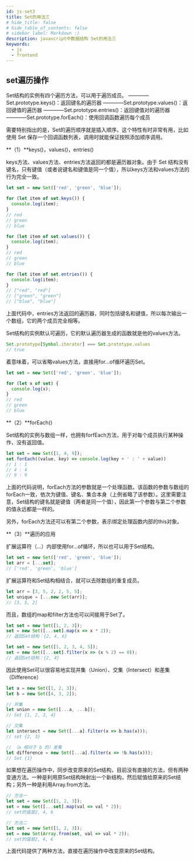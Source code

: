 ```yaml
---
id: js-set3
title: Set的用法三
# hide_title: false
# hide_table_of_contents: false
# sidebar_label: Markdown :)
description: javascript中数据结构 Set的用法三
keywords:
  - js
  - frontend
---
```


## set遍历操作
Set结构的实例有四个遍历方法，可以用于遍历成员。
————Set.prototype.keys()：返回键名的遍历器
————Set.prototype.values()：返回键值的遍历器
————Set.prototype.entries()：返回键值对的遍历器
————Set.prototype.forEach()：使用回调函数遍历每个成员

需要特别指出的是，Set的遍历顺序就是插入顺序。这个特性有时非常有用，比如使用 Set 保存一个回调函数列表，调用时就能保证按照添加顺序调用。

**（1）**keys()，values()，entries()

keys方法、values方法、entries方法返回的都是遍历器对象。由于 Set 结构没有键名，只有键值（或者说键名和键值是同一个值），所以keys方法和values方法的行为完全一致。

```javascript
let set = new Set(['red', 'green', 'blue']);

for (let item of set.keys()) {
  console.log(item);
}
// red
// green
// blue

for (let item of set.values()) {
  console.log(item);
}
// red
// green
// blue

for (let item of set.entries()) {
  console.log(item);
}
// ["red", "red"]
// ["green", "green"]
// ["blue", "blue"]
```

上面代码中，entries方法返回的遍历器，同时包括键名和键值，所以每次输出一个数组，它的两个成员完全相等。

Set结构的实例默认可遍历，它的默认遍历器生成的函数就是他的values方法。

```javascript
Set.prototype[Symbol.iterator] === Set.prototype.values
// true
```

着意味着，可以省略values方法，直接用for...of循环遍历Set。

```javascript
let set = new Set(['red', 'green', 'blue']);

for (let x of set) {
  console.log(x);
}
// red
// green
// blue
```

**（2）**forEach()

Set结构的实例与数组一样，也拥有forfEach方法，用于对每个成员执行某种操作，没有返回值。

```javascript
let set = new Set([1, 4, 9]);
set.forEach((value, key) => console.log(key + ' : ' + value))
// 1 : 1
// 4 : 4
// 9 : 9
```

上面的代码说明，forEach方法的参数就是一个处理函数。该函数的参数与数组的forEach一致，依次为键值、键名、集合本身（上例省略了该参数）。这里需要注意，Set结构的键名就是键值（两者是同一个值），因此第一个参数与第二个参数的值永远都是一样的。

另外，forEach方法还可以有第二个参数，表示绑定处理函数内部的this对象。

**（3）**遍历的应用

扩展运算符（...）内部使用for...of循环，所以也可以用于Set结构。

```javascript
let set = new Set(['red', 'green', 'blue']);
let arr = [...set];
// ['red', 'green', 'blue']
```

扩展运算符和Set结构相结合，就可以去除数组的重复成员。

```javascript
let arr = [3, 5, 2, 2, 5, 5];
let unique = [...new Set(arr)];
// [3, 5, 2]
```

而且，数组的map和filter方法也可以间接用于Set了。

```javascript
let set = new Set([1, 2, 3]);
set = new Set([...set].map(x => x * 2));
// 返回Set结构：{2, 4, 6}

let set = new Set([1, 2, 3, 4, 5]);
set = new Set([...set].filter(x => (x % 2) == 0));
// 返回Set结构：{2, 4}
```

因此使用Set可以很容易地实现并集（Union）、交集（Intersect）和差集（Difference）

```javascript
let a = new Set([1, 2, 3]);
let b = new Set([4, 3, 2]);

// 并集
let union = new Set([...a, ...b]);
// Set {1, 2, 3, 4}

// 交集
let intersect = new Set([...a].filter(x => b.has(x)));
// set {2, 3}

// （a 相对于 b 的）差集
let difference = new Set([...a].filter(x => !b.has(x)));
// Set {1}
```

如果想在遍历操作中，同步改变原来的Set结构，目前没有直接的方法，但有两种变通方法。一种是利用原Set结构映射出一个新结构，然后赋值给原来的Set结构；另外一种是利用Array.from方法。

```javascript
// 方法一
let set = new Set([1, 2, 3]);
set = new Set([...set].map(val => val * 2));
// set的值是2, 4, 6

// 方法二
let set = new Set([1, 2, 3]);
set = new Set(Array.from(set, val => val * 2));
// set的值是2, 4, 6
```

上面代码提供了两种方法，直接在遍历操作中改变原来的Set结构。